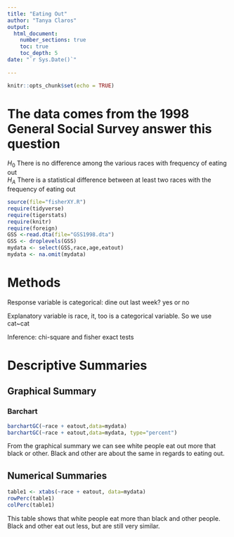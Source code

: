 ```yaml
---
title: "Eating Out"
author: "Tanya Claros"
output: 
  html_document:
    number_sections: true
    toc: true
    toc_depth: 5
date: "`r Sys.Date()`"    
    
---
```


```r
knitr::opts_chunk$set(echo = TRUE)
```

# The data comes from the 1998 General Social Survey answer this question

$H_0$ There is no difference among the various races with frequency of eating out  
$H_A$ There is a statistical difference between at least two races with the frequency of eating out  


```r
source(file="fisherXY.R")
require(tidyverse)
require(tigerstats)
require(knitr)
require(foreign)
GSS <-read.dta(file="GSS1998.dta")
GSS <- droplevels(GSS)
mydata <- select(GSS,race,age,eatout)
mydata <- na.omit(mydata)
```

# Methods

Response variable is categorical: dine out last week? yes or no

Explanatory variable is race, it, too is a categorical variable. 
So we use cat~cat

Inference: chi-square and fisher exact tests

# Descriptive Summaries

## Graphical Summary

### Barchart

```r
barchartGC(~race + eatout,data=mydata)
barchartGC(~race + eatout,data=mydata, type="percent")

```
  
From the graphical summary we can see white people eat out more that black or other. Black and other are about the same in regards to eating out. 
  
## Numerical Summaries

```r
table1 <- xtabs(~race + eatout, data=mydata)
rowPerc(table1)
colPerc(table1)
```
  
This table shows that white people eat more than black and other people. Black and other eat out less, but are still very similar. 










